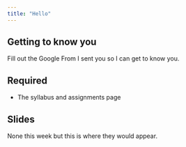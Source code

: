 ```yaml
---
title: "Hello"
---
```



## Getting to know you

Fill out the Google From I sent you so I can get to know you. 


## Required

- The syllabus and assignments page



## Slides

None this week but this is where they would appear.



